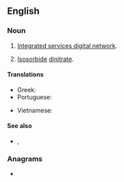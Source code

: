 ==English==

===Noun===
{{en-noun}}

# {{lb|en|telecommunications|initialism}} [[integrated services digital network#English|Integrated services digital network]].
# {{lb|en|chemistry|initialism}} [[isosorbide|Isosorbide]] [[dinitrate]].

====Translations====
{{trans-top|integrated services digital network}}
* Greek: {{t|el|ΨΔΕΥ|n}}
* Portuguese: {{t|pt|RDSI}}
{{trans-mid}}
* Vietnamese: {{t|vi|mạng số tích hợp đa dịch vụ}}
{{trans-bottom}}

====See also====
* {{sense|telecommunications}} {{l|en|BRI}}, {{l|en|PRI}}

===Anagrams===
* {{anagrams|en|Dins|IDNs|INDs|NIDS|dins}}